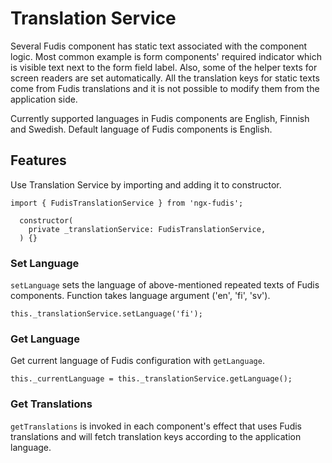 
<Meta title="Services/Translation" />

# Translation Service

Several Fudis component has static text associated with the component logic. Most common example is form components' required indicator which is visible text next to the form field label.
Also, some of the helper texts for screen readers are set automatically.
All the translation keys for static texts come from Fudis translations and it is not possible to modify them from the application side.

Currently supported languages in Fudis components are English, Finnish and Swedish. Default language of Fudis components is English.

## Features

Use Translation Service by importing and adding it to constructor.

```
import { FudisTranslationService } from 'ngx-fudis';

  constructor(
    private _translationService: FudisTranslationService,
  ) {}
```

### Set Language

`setLanguage` sets the language of above-mentioned repeated texts of Fudis components. Function takes language argument ('en', 'fi', 'sv').

```
this._translationService.setLanguage('fi');
```

### Get Language

Get current language of Fudis configuration with `getLanguage`.

```
this._currentLanguage = this._translationService.getLanguage();
```

### Get Translations

`getTranslations` is invoked in each component's effect that uses Fudis translations and will fetch translation keys according to the application language.
